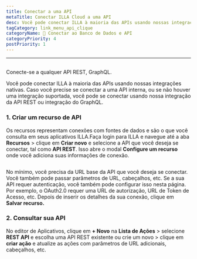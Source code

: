 ```yaml
---
title: Conectar a uma API
metaTitle: Conectar ILLA Cloud a uma API
desc: Você pode conectar ILLA à maioria das APIs usando nossas integrações nativas. ILLA pode se conectar a qualquer API REST, GraphQL
tagCategory: link_menu_api_clique
categoryName: 📲 Conectar ao Banco de Dados e API
categoryPriority: 4
postPriority: 1
---
```


* * *

## <h2 hidden>Connect to an API</h2>

Conecte-se a qualquer API REST, GraphQL.

Você pode conectar ILLA à maioria das APIs usando nossas integrações nativas. Caso você precise se conectar a uma API interna, ou se não houver uma integração suportada, você pode se conectar usando nossa integração da API REST ou integração do GraphQL.

### 1.  Criar um recurso de API

Os recursos representam conexões com fontes de dados e são o que você consulta em seus aplicativos ILLA.Faça login para ILLA e navegue até a aba **Recursos** > clique em **Criar novo** e selecione a API que você deseja se conectar, tal como **API REST**. Isso abre o modal **Configure um recurso** onde você adiciona suas informações de conexão.

<img
  src='https://cdn.illacloud.com/official-website/img/docs/connect/connect-api/config.png'
  alt=""
/>

No mínimo, você precisa da URL base da API que você deseja se conectar. Você também pode passar parâmetros de URL, cabeçalhos, etc. Se a sua API requer autenticação, você também pode configurar isso nesta página. Por exemplo, o OAuth2.0 requer uma URL de autorização, URL de Token de Acesso, etc. Depois de inserir os detalhes da sua conexão, clique em **Salvar recurso.**

### 2.  Consultar sua API

No editor de Aplicativos, clique em **+ Novo** na **Lista de Ações** > selecione **REST API** e escolha uma API REST existente ou crie um novo > clique em **criar ação** e atualize as ações com parâmetros de URL adicionais, cabeçalhos, etc.

<img
  src='https://cdn.illacloud.com/official-website/img/docs/connect/connect-api/action.png'
  alt=""
/>
